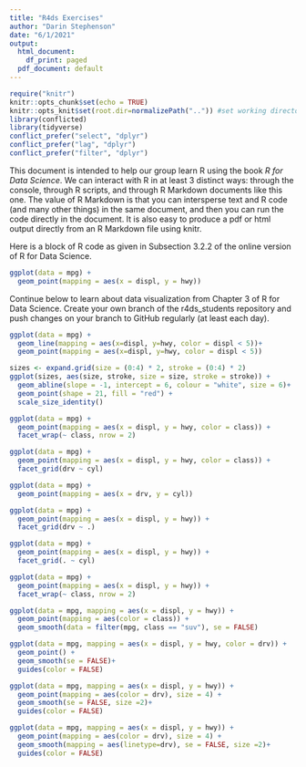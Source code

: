 ```yaml
---
title: "R4ds Exercises"
author: "Darin Stephenson"
date: "6/1/2021"
output:
  html_document:
    df_print: paged
  pdf_document: default
---
```



```r
require("knitr")
knitr::opts_chunk$set(echo = TRUE)
knitr::opts_knit$set(root.dir=normalizePath("..")) #set working directory to the project directory
library(conflicted)
library(tidyverse)
conflict_prefer("select", "dplyr")
conflict_prefer("lag", "dplyr")
conflict_prefer("filter", "dplyr")
```

This document is intended to help our group learn
R using the book <em>R for Data Science</em>. We can interact with R in
at least 3 distinct ways: through the console, through R scripts, and through
R Markdown documents like this one. The value of R Markdown is that you
can intersperse text and R code (and many other things) in the same
document, and then you can run the code directly in the document. It is 
also easy to produce a pdf or html output directly from an R Markdown
file using knitr.

Here is a block of R code as given in Subsection 3.2.2 of the online
version of R for Data Science.

```r
ggplot(data = mpg) + 
  geom_point(mapping = aes(x = displ, y = hwy))
```

Continue below to learn about data visualization from Chapter 3 of R for
Data Science. Create your own branch of the r4ds_students repository and
push changes on your branch to GitHub regularly (at least each day).

```r
ggplot(data = mpg) + 
  geom_line(mapping = aes(x=displ, y=hwy, color = displ < 5))+
  geom_point(mapping = aes(x=displ, y=hwy, color = displ < 5))
```

```r
sizes <- expand.grid(size = (0:4) * 2, stroke = (0:4) * 2)
ggplot(sizes, aes(size, stroke, size = size, stroke = stroke)) + 
  geom_abline(slope = -1, intercept = 6, colour = "white", size = 6)+ 
  geom_point(shape = 21, fill = "red") +
  scale_size_identity()
```

```r
ggplot(data = mpg) + 
  geom_point(mapping = aes(x = displ, y = hwy, color = class)) + 
  facet_wrap(~ class, nrow = 2)
```

```r
ggplot(data = mpg) + 
  geom_point(mapping = aes(x = displ, y = hwy, color = class)) + 
  facet_grid(drv ~ cyl)
```

```r
ggplot(data = mpg) + 
  geom_point(mapping = aes(x = drv, y = cyl))
```

```r
ggplot(data = mpg) + 
  geom_point(mapping = aes(x = displ, y = hwy)) +
  facet_grid(drv ~ .)

ggplot(data = mpg) + 
  geom_point(mapping = aes(x = displ, y = hwy)) +
  facet_grid(. ~ cyl)
```

```r
ggplot(data = mpg) + 
  geom_point(mapping = aes(x = displ, y = hwy)) + 
  facet_wrap(~ class, nrow = 2)
```

```r
ggplot(data = mpg, mapping = aes(x = displ, y = hwy)) + 
  geom_point(mapping = aes(color = class)) + 
  geom_smooth(data = filter(mpg, class == "suv"), se = FALSE)
```

```r
ggplot(data = mpg, mapping = aes(x = displ, y = hwy, color = drv)) +
  geom_point() + 
  geom_smooth(se = FALSE)+
  guides(color = FALSE)
```

```r
ggplot(data = mpg, mapping = aes(x = displ, y = hwy)) +
  geom_point(mapping = aes(color = drv), size = 4) + 
  geom_smooth(se = FALSE, size =2)+
  guides(color = FALSE)
```

```r
ggplot(data = mpg, mapping = aes(x = displ, y = hwy)) +
  geom_point(mapping = aes(color = drv), size = 4) + 
  geom_smooth(mapping = aes(linetype=drv), se = FALSE, size =2)+
  guides(color = FALSE)
```
